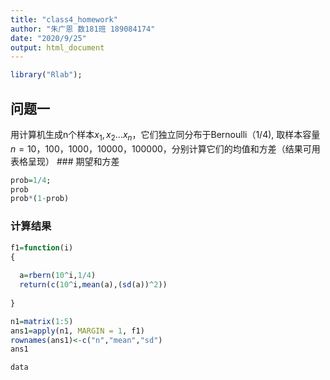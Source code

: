 ```yaml
---
title: "class4_homework"
author: "朱广恩 数181班 189084174"
date: "2020/9/25"
output: html_document
---
```

```r
library("Rlab");
```

## 问题一
用计算机生成n个样本$x_1,x_2...x_n，$它们独立同分布于Bernoulli（1/4),
取样本容量$n=10，100，1000，10000，100000$，分别计算它们的均值和方差（结果可用表格呈现）
### 期望和方差
```r
prob=1/4;
prob
prob*(1-prob)
```

### 计算结果
```r

f1=function(i)
{
 
  a=rbern(10^i,1/4)
  return(c(10^i,mean(a),(sd(a))^2))
  
}

n1=matrix(1:5)
ans1=apply(n1, MARGIN = 1, f1)
rownames(ans1)<-c("n","mean","sd")
ans1
```
```R
data

```
##